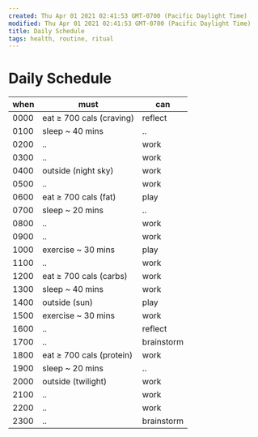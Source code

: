 ```yaml
---
created: Thu Apr 01 2021 02:41:53 GMT-0700 (Pacific Daylight Time)
modified: Thu Apr 01 2021 02:41:53 GMT-0700 (Pacific Daylight Time)
title: Daily Schedule
tags: health, routine, ritual
---
```


# Daily Schedule

| when | must                     | can        |
| ---- | ------------------------ | ---------- |
| 0000 | eat ≥ 700 cals (craving) | reflect    |
| 0100 | sleep ~ 40 mins          | ..         |
| 0200 | ..                       | work       |
| 0300 | ..                       | work       |
| 0400 | outside (night sky)      | work       |
| 0500 | ..                       | work       |
| 0600 | eat ≥ 700 cals (fat)     | play       |
| 0700 | sleep ~ 20 mins          | ..         |
| 0800 | ..                       | work       |
| 0900 | ..                       | work       |
| 1000 | exercise ~ 30 mins       | play       |
| 1100 | ..                       | work       |
| 1200 | eat ≥ 700 cals (carbs)   | work       |
| 1300 | sleep ~ 40 mins          | work       |
| 1400 | outside (sun)            | play       |
| 1500 | exercise ~ 30 mins       | work       |
| 1600 | ..                       | reflect    |
| 1700 | ..                       | brainstorm |
| 1800 | eat ≥ 700 cals (protein) | work       |
| 1900 | sleep ~ 20 mins          | ..         |
| 2000 | outside (twilight)       | work       |
| 2100 | ..                       | work       |
| 2200 | ..                       | work       |
| 2300 | ..                       | brainstorm |
